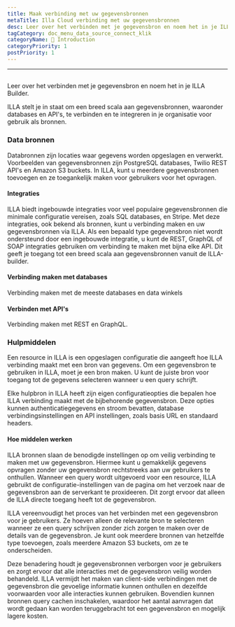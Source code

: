 ```yaml
---
title: Maak verbinding met uw gegevensbronnen
metaTitle: Illa Cloud verbinding met uw gegevensbronnen
desc: Leer over het verbinden met je gegevensbron en noem het in je ILLA Builder
tagCategory: doc_menu_data_source_connect_klik
categoryName: 👋 Introduction
categoryPriority: 1
postPriority: 1
---
```


* * *

## <Heading hidden>Verbind met uw gegevensbronnen (Actie)</Heading>

Leer over het verbinden met je gegevensbron en noem het in je ILLA Builder.

ILLA stelt je in staat om een breed scala aan gegevensbronnen, waaronder databases en API's, te verbinden en te integreren in je organisatie voor gebruik als bronnen.

### Data bronnen

Databronnen zijn locaties waar gegevens worden opgeslagen en verwerkt. Voorbeelden van gegevensbronnen zijn PostgreSQL databases, Twilio REST API's en Amazon S3 buckets. In ILLA, kunt u meerdere gegevensbronnen toevoegen en ze toegankelijk maken voor gebruikers voor het opvragen.

#### Integraties

ILLA biedt ingebouwde integraties voor veel populaire gegevensbronnen die minimale configuratie vereisen, zoals SQL databases, en Stripe. Met deze integraties, ook bekend als bronnen, kunt u verbinding maken en uw gegevensbronnen via ILLA. Als een bepaald type gegevensbron niet wordt ondersteund door een ingebouwde integratie, u kunt de REST, GraphQL of SOAP integraties gebruiken om verbinding te maken met bijna elke API. Dit geeft je toegang tot een breed scala aan gegevensbronnen vanuit de ILLA-builder.

#### Verbinding maken met databases

Verbinding maken met de meeste databases en data winkels

#### Verbinden met API's

Verbinding maken met REST en GraphQL.

### Hulpmiddelen

Een resource in ILLA is een opgeslagen configuratie die aangeeft hoe ILLA verbinding maakt met een bron van gegevens. Om een gegevensbron te gebruiken in ILLA, moet je een bron maken. U kunt de juiste bron voor toegang tot de gegevens selecteren wanneer u een query schrijft.

Elke hulpbron in ILLA heeft zijn eigen configuratieopties die bepalen hoe ILLA verbinding maakt met de bijbehorende gegevensbron. Deze opties kunnen authenticatiegegevens en stroom bevatten, database verbindingsinstellingen en API instellingen, zoals basis URL en standaard headers.

#### Hoe middelen werken

ILLA bronnen slaan de benodigde instellingen op om veilig verbinding te maken met uw gegevensbron. Hiermee kunt u gemakkelijk gegevens opvragen zonder uw gegevensbron rechtstreeks aan uw gebruikers te onthullen. Wanneer een query wordt uitgevoerd voor een resource, ILLA gebruikt de configuratie-instellingen van de pagina om het verzoek naar de gegevensbron aan de serverkant te proxideeren. Dit zorgt ervoor dat alleen de ILLA directe toegang heeft tot de gegevensbron.

ILLA vereenvoudigt het proces van het verbinden met een gegevensbron voor je gebruikers. Ze hoeven alleen de relevante bron te selecteren wanneer ze een query schrijven zonder zich zorgen te maken over de details van de gegevensbron. Je kunt ook meerdere bronnen van hetzelfde type toevoegen, zoals meerdere Amazon S3 buckets, om ze te onderscheiden.

Deze benadering houdt je gegevensbronnen verborgen voor je gebruikers en zorgt ervoor dat alle interacties met de gegevensbron veilig worden behandeld. ILLA vermijdt het maken van client-side verbindingen met de gegevensbron die gevoelige informatie kunnen onthullen en dezelfde voorwaarden voor alle interacties kunnen gebruiken. Bovendien kunnen bronnen query cachen inschakelen, waardoor het aantal aanvragen dat wordt gedaan kan worden teruggebracht tot een gegevensbron en mogelijk lagere kosten.
